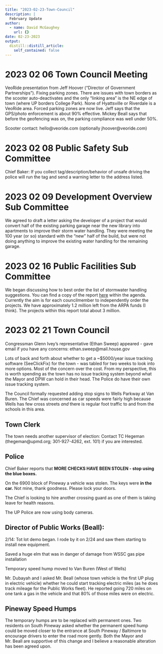 ```yaml
---
title: "2023-02-23-Town-Council"
description: |
  February Update
author:
  - name: David McGaughey
    url: {}
date: 02-23-2023
output:
  distill::distill_article:
    self_contained: false
---
```


# 2023 02 06 Town Council Meeting

VeoRide presentation from Jeff Hoover (“Director of Government Partnerships”). Fixing parking zones. There are issues with town borders as the scooter auto-deactivates and the only “linking area” is the NE edge of town (where UP borders College Park). None of Hyattsville or Riverdale is a VeoRide area. Forced parking zones are now live. Jeff says that the GPS/photo enforcement is about 90% effective. Mickey Beall says that before the geofencing was on, the parking compliance was well under 50%. 

Scooter contact: hello@veoride.com (optionally jhoover@veoride.com)

# 2023 02 08 Public Safety Sub Committee

Chief Baker: If you collect tag/description/behavior of unsafe driving the police will run the tag and send a warning letter to the address listed.

# 2023 02 09 Development Overview Sub Committee

We agreed to draft a letter asking the developer of a project that would convert half of the existing parking garage near the new library into apartments to improve their storm water handling. They were meeting the 100 year (or so) standard with the "new" half of the build, but were not doing anything to improve the existing water handling for the remaining garage. 

# 2023 02 16 Public Facilities Sub Committee

We began discussing how to best order the list of stormwater handling suggestions. You can find a copy of the report [here](https://www.upmd.org/AgendaCenter/ViewFile/Agenda/_12192022-715) within the agenda. Currently the aim is for each councilmember to independently order the projects. We have approximately 1.2 million left from the ARPA funds (I think). The projects within this report total about 3 million. 


# 2023 02 21 Town Council

Congressman Glenn Ivey's representative (Ethan Sweep) appeared - gave email if you have any concerns: ethan.sweep@mail.house.gov

Lots of back and forth about whether to get a ~\$5000/year issue tracking software (SeeClickFix) for the town - was tabled for two weeks to look into more options. Most of the concern over the cost. From my perspective, this is worth spending as the town has no issue tracking system beyond what the Mayor and DPW can hold in their head. The Police do have their own issue tracking system. 

The Council formally requested adding stop signs to Wells Parkway at Van Buren. The Chief was concerned as car speeds were fairly high because Wells has few cross streets *and* there is regular foot traffic to and from the schools in this area.  

## Town Clerk

The town needs another supervisor of election: Contact TC Hegeman (thegeman@upmd.org; 301-927-4262, ext. 101) if you are interested.

## Police

Chief Baker reports that **MORE CHECKS HAVE BEEN STOLEN - stop using the blue boxes.**

On the 6900 block of Pineway a vehicle was stolen. The keys were **in the car.** Not mine, thank goodness. Please lock your doors.

The Chief is looking to hire another crossing guard as one of them is taking leave for health reasons.

The UP Police are now using body cameras.

## Director of Public Works (Beall):

2/14: Tot lot demo began. I rode by it on 2/24 and saw them starting to install new equipment. 

Saved a huge elm that was in danger of damage from WSSC gas pipe installation

Temporary speed hump moved to Van Buren (West of Wells)

Mr. Dubayah and I asked Mr. Beall (whose town vehicle is the first UP plug in electric vehicle) whether he could start tracking electric miles (as he does track mileage for the Public Works fleet). He reported going 720 miles on one tank a gas in the vehicle and that 80% of those miles were on electric. 

## Pineway Speed Humps

The temporary humps are to be replaced with permanent ones. Two residents on South Pineway asked whether the permanent speed hump could be moved closer to the entrance at South Pineway / Baltimore to encourage drivers to enter the road more gently. Both the Mayor and Mr. Beall are supportive of this change and I believe a reasonable alteration has been agreed upon.
